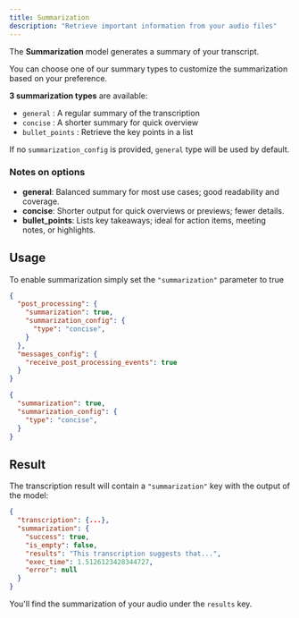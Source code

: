 ```yaml
---
title: Summarization
description: "Retrieve important information from your audio files"
---
```


The **Summarization** model generates a summary of your transcript.

You can choose one of our summary types to customize the summarization based on your preference.

**3 summarization types** are available:

- `general` : A regular summary of the transcription
- `concise` : A shorter summary for quick overview
- `bullet_points` : Retrieve the key points in a list

If no `summarization_config` is provided, `general` type will be used by default.

### Notes on options

- **general**: Balanced summary for most use cases; good readability and coverage.
- **concise**: Shorter output for quick overviews or previews; fewer details.
- **bullet_points**: Lists key takeaways; ideal for action items, meeting notes, or highlights.

## Usage
To enable summarization simply set the `"summarization"` parameter to true
<CodeGroup>
```json Live transcription
{
  "post_processing": {
    "summarization": true,
    "summarization_config": {
      "type": "concise",
    }
  },
  "messages_config": {
    "receive_post_processing_events": true
  }
}
```
```json Pre-recorded
{
  "summarization": true,
  "summarization_config": {
    "type": "concise",
  }
}
```
</CodeGroup>

## Result
The transcription result will contain a ```"summarization"``` key with the output of the model:


```json result
{
  "transcription": {...},
  "summarization": {
    "success": true,
    "is_empty": false,
    "results": "This transcription suggests that...",
    "exec_time": 1.5126123428344727,
    "error": null
  }
}
```

You'll find the summarization of your audio under the `results` key.
